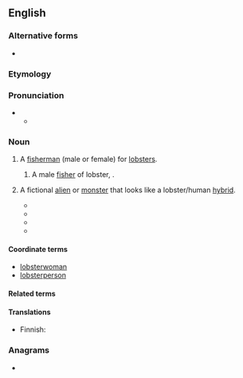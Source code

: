 ==English==
{{wikipedia|lobstermen|lang=en}}
{{swp|lang=en}}

===Alternative forms===
* {{alter|en|lobster-man|lobster man}}

===Etymology===
{{suffix|en|lobster|man}}

===Pronunciation===
* {{IPA|en|/ˈlɒbstə(ɹ)mən/}}
** {{audio|en|En-us-lobster-man.ogg|Audio (US)}}

===Noun===
{{en-noun|lobstermen}}

# A [[fisherman]] (male or female) for [[lobster]]s.
#: {{hypo|en|lobsterwoman|lobsterman}}
#: {{syn|en|lobsterer}}
#: {{hyper|en|fisher|fisherman}}
## A male [[fisher]] of lobster, {{masculine of|en|lobsterwoman}}.
##: {{cot|en|lobsterwoman}}
##: {{hyper|en|fisherman|lobsterman}}
# {{lb|en|fiction}} A fictional [[alien]] or [[monster]] that looks like a lobster/human [[hybrid]].
#* {{quote-book|en|year=2014| title=American Drama of the Twentieth Century|author=Gerald M. Berkowitz | page=| passage=So they are unprepared when the '''lobsterman''', in a symbolic evolutionary leap, cracks his shell and steps out  as the rock superman; and, unappreciated, he is left to attempt suicide at the end.}}
#* {{quote-book|en|year=2016| title=Mars in the Movies: A History|author=Thomas Kent Miller | page=| passage=The movie nods to Robot Monster by giving the '''lobsterman''' a sidekick who is a gorilla with a space helmet.}}
#* {{quote-journal|en|year=2018|work=RetroFan|title=Irwin Allen: Voyage to the Bottom of...the Barrel??|author=Michael Eury|volume=3|page=33|passage=As the show progressed during its second season, the Cold War villains disappeared and ''Voyage'' settled into an entertaining, kid-friendly “monster of the week” formula, with the ''Seaview'' crew encountering aquatic beasts, ghosts, aliens, dinosaurs, an evil brain, a '''lobsterman''', an ancient alchemist, and even a werewolf.}}
#* {{quote-book|en|year=2020| title=I Miss You When I Blink: Essays |author=Mary Laura Philpott | page=42| passage=Poor '''Lobsterman'''. Out there living among regular men with regular hands. Misunderstood. Impaired, Shunned.}}

====Coordinate terms====
* [[lobsterwoman]]
* [[lobsterperson]]

====Related terms====
{{col3|en|
|fisherman
}}

====Translations====
{{trans-see|fisher who specializes in lobster|lobsterer}}

{{trans-top|fictional alien}}
* Finnish: {{t|fi|[[hummeri]][[mies]]}}
{{trans-mid}}
{{trans-bottom}}

{{trans-top|person who likes lobster}}
{{trans-mid}}
{{trans-bottom}}

===Anagrams===
* {{anagrams|en|a=abelmnorst|Lambertons|Lambertson}}

{{cln|en|nouns with irregular plurals}}
{{C|en|Occupations|People|Male people}}